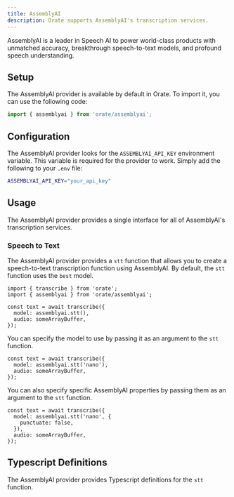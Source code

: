 ```yaml
---
title: AssemblyAI
description: Orate supports AssemblyAI's transcription services.
---
```



AssemblyAI is a leader in Speech AI to power world-class products with unmatched accuracy, breakthrough speech-to-text models, and profound speech understanding.

## Setup

The AssemblyAI provider is available by default in Orate. To import it, you can use the following code:

```ts
import { assemblyai } from 'orate/assemblyai';
```

## Configuration

The AssemblyAI provider looks for the `ASSEMBLYAI_API_KEY` environment variable. This variable is required for the provider to work. Simply add the following to your `.env` file:

```bash
ASSEMBLYAI_API_KEY="your_api_key"
```

## Usage

The AssemblyAI provider provides a single interface for all of AssemblyAI's transcription services.

### Speech to Text

The AssemblyAI provider provides a `stt` function that allows you to create a speech-to-text transcription function using AssemblyAI. By default, the `stt` function uses the `best` model.

```tsx
import { transcribe } from 'orate';
import { assemblyai } from 'orate/assemblyai';

const text = await transcribe({
  model: assemblyai.stt(),
  audio: someArrayBuffer,
});
```

You can specify the model to use by passing it as an argument to the `stt` function.

```tsx
const text = await transcribe({
  model: assemblyai.stt('nano'),
  audio: someArrayBuffer,
});
```

You can also specify specific AssemblyAI properties by passing them as an argument to the `stt` function.

```tsx
const text = await transcribe({
  model: assemblyai.stt('nano', {
    punctuate: false,
  }),
  audio: someArrayBuffer,
});
```

## Typescript Definitions

The AssemblyAI provider provides Typescript definitions for the `stt` function.

